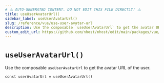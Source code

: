 ```yaml
---
# ⚠️ AUTO-GENERATED CONTENT. DO NOT EDIT THIS FILE DIRECTLY! ⚠️
title: useUserAvatarUrl()
sidebar_label: useUserAvatarUrl()
slug: /reference/vue/use-user-avatar-url
description: Use the composable `useUserAvatarUrl` to get the avatar URL of the user.
custom_edit_url: https://github.com/nhost/nhost/edit/main/packages/vue/src/useUserAvatarUrl.ts#L15
---
```


# `useUserAvatarUrl()`

Use the composable `useUserAvatarUrl` to get the avatar URL of the user.

```tsx
const userAvatarUrl = useUserAvatarUrl()
```
